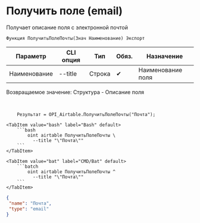 ﻿---
sidebar_position: 8
description: Получить поле (email) и другие функции для работы с Airtable в Открытом пакете интеграций - бесплатной open-source библиотеке интеграций для 1С:Предприятие 8, OneScript и CLI
keywords: [1C, 1С, 1С:Предприятие, 1С:Предприятие 8.3, API, Интеграция, Сервисы, Обмен, OneScript, CLI, Airtable]
---


# Получить поле (email)
 Получает описание поля с электронной почтой



`Функция ПолучитьПолеПочты(Знач Наименование) Экспорт`

  | Параметр | CLI опция | Тип | Обяз. | Назначение |
  |-|-|-|-|-|
  | Наименование | --title | Строка | &#x2714; | Наименование поля |

  
  Возвращаемое значение:   Структура -  Описание поля

<br/>




```bsl title="Пример использования для 1С:Предприятие/OneScript"
    Результат = OPI_Airtable.ПолучитьПолеПочты("Почта");
```
    

 <Tabs>
  
    <TabItem value="bash" label="Bash" default>
        ```bash
            oint airtable ПолучитьПолеПочты \
              --title "\"Почта\""
        ```
    </TabItem>
  
    <TabItem value="bat" label="CMD/Bat" default>
        ```batch
            oint airtable ПолучитьПолеПочты ^
              --title "\"Почта\""
        ```
    </TabItem>
</Tabs>


```json title="Результат"
{
 "name": "Почта",
 "type": "email"
}
```
